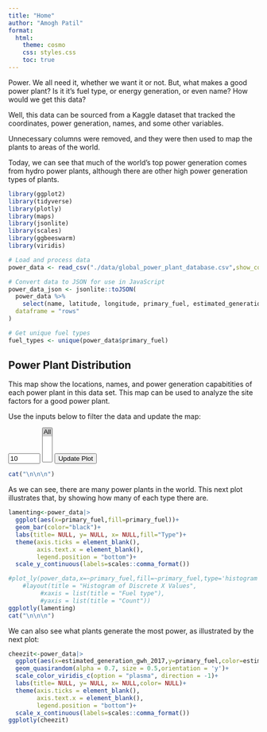 ```yaml
---
title: "Home"
author: "Amogh Patil"
format:
  html:
    theme: cosmo
    css: styles.css
    toc: true
---
```

Power. We all need it, whether we want it or not. But, what makes a good power plant? Is it it's fuel type, or energy generation, or even name? How would we get this data? 

Well, this data can be sourced from a Kaggle dataset that tracked the coordinates, power generation, names, and some other variables. 

Unnecessary columns were removed, and they were then used to map the plants to areas of the world. 

Today, we can see that much of the world's top power generation comes from hydro power plants, although there are other high power generation types of plants.
```r
library(ggplot2)
library(tidyverse)
library(plotly)
library(maps)
library(jsonlite)
library(scales)
library(ggbeeswarm)
library(viridis)
```

```r
# Load and process data
power_data <- read_csv("./data/global_power_plant_database.csv",show_col_types=FALSE)

# Convert data to JSON for use in JavaScript
power_data_json <- jsonlite::toJSON(
  power_data %>% 
    select(name, latitude, longitude, primary_fuel, estimated_generation_gwh_2017),
  dataframe = "rows"
)

# Get unique fuel types
fuel_types <- unique(power_data$primary_fuel)
```

## Power Plant Distribution

This map show the locations, names, and power generation capabitities of each power plant in this data set. This map can be used to analyze the site factors for a good power plant.

Use the inputs below to filter the data and update the map:



<script src="https://cdn.plot.ly/plotly-latest.min.js"></script>
<script>
// Load the data
var powerData = null;
document.addEventListener('DOMContentLoaded', function() {
  powerData = `r power_data_json`;  // Access data after processing
  updatePlot();
});

// Function to filter data
function filterData(percentage, selectedFuels) {
  var threshold = percentile(powerData.map(d => d.estimated_generation_gwh_2017), 1 - parseInt(percentage, 10) / 100);
  console.log("Threshold:", threshold);
  console.log("Before length", powerData.length);
  return powerData.filter(d => 
     (selectedFuels.includes('All') || selectedFuels.includes(d.primary_fuel)) &&
     d.estimated_generation_gwh_2017 > threshold
  );
}

// Function to calculate percentile
function percentile(arr, p) {
  if (arr.length === 0) return 0;
  arr = arr.filter(val => val !== null && !isNaN(val));
  arr = arr.sort((a, b) => a - b);
  const index = p * (arr.length - 1);
  const lower = Math.floor(index);
  const upper = lower + 1;
  const weight = index % 1;
  if (upper >= arr.length) return arr[lower];
  return arr[lower] * (1 - weight) + arr[upper] * weight;
}

var layout = {
  title: 'Top Power Plants in Energy Production across the world',
  geo: {
    showland: true,
    showcountries: true,
    showocean: true,
    oceancolor: 'lightblue',
    projection: {type: 'natural earth'}
  }
};
  
// Function to create plot with data length check
function createPlot(data) {
  console.log("After length",data.length)
  var trace = {
    // Your trace definition using data (ensure filtered data)
    type: 'scattergeo',
    mode: 'markers',
    lon: data.map(d => d.longitude),
    lat: data.map(d => d.latitude),
    text: data.map(d => d.name + '<br>' + d.primary_fuel + '<br>' + d.estimated_generation_gwh_2017),
    marker: {
      size: 1,
      opacity: 0.8,
      color: data.map(d => d.primary_fuel),
      colorscale: 'Viridis'
    }
  };
  Plotly.newPlot('plotly-div', [trace], layout);
}

// Update plot with filtered data check
function updatePlot() {
  if (powerData) {
    var percentage = document.getElementById('percentage').value;
    var fuelTypes = Array.from(document.getElementById('fuel_type').selectedOptions).map(option => option.value);

    var filteredData = filterData(percentage, fuelTypes);
    createPlot(filteredData);
  }
}

// Initial plot render
document.addEventListener('DOMContentLoaded', function() {
  updatePlot();
});

// Add event listener to percentage input (optional, already in previous code)
//document.getElementById("percentage").addEventListener("change", updatePlot);
</script>

<input type="number" id="percentage" value="10" min="0" max="100">
<select id="fuel_type" multiple>
  <option value="All" selected>All</option>
  `r paste0("<option value='", fuel_types, "'>", fuel_types, "</option>", collapse = "\n")`
</select>
<button onclick="updatePlot()">Update Plot</button>
<div id="plotly-div"></div>

```r
cat("\n\n\n")
```
As we can see, there are many power plants in the world. This next plot illustrates that, by showing how many of each type there are.

```r

lamenting<-power_data|>
  ggplot(aes(x=primary_fuel,fill=primary_fuel))+
  geom_bar(color="black")+
  labs(title= NULL, y= NULL, x= NULL,fill="Type")+
  theme(axis.ticks = element_blank(),
        axis.text.x = element_blank(),
        legend.position = "bottom")+
  scale_y_continuous(labels=scales::comma_format())

#plot_ly(power_data,x=~primary_fuel,fill=~primary_fuel,type='histogram')|>
    #layout(title = "Histogram of Discrete X Values", 
         #xaxis = list(title = "Fuel type"), 
         #yaxis = list(title = "Count"))
ggplotly(lamenting)
cat("\n\n\n")
```
We can also see what plants generate the most power, as illustrated by the next plot:

```r
cheezit<-power_data|>
  ggplot(aes(x=estimated_generation_gwh_2017,y=primary_fuel,color=estimated_generation_gwh_2017))+
  geom_quasirandom(alpha = 0.7, size = 0.5,orientation = 'y')+
  scale_color_viridis_c(option = "plasma", direction = -1)+
  labs(title= NULL, y= NULL, x= NULL,color= NULL)+
  theme(axis.ticks = element_blank(),
        axis.text.x = element_blank(),
        legend.position = "bottom")+
  scale_x_continuous(labels=scales::comma_format())
ggplotly(cheezit)
```


  